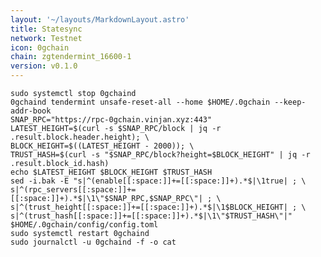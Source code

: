 ```yaml
---
layout: '~/layouts/MarkdownLayout.astro'
title: Statesync
network: Testnet
icon: 0gchain
chain: zgtendermint_16600-1
version: v0.1.0
---
```


```
sudo systemctl stop 0gchaind
0gchaind tendermint unsafe-reset-all --home $HOME/.0gchain --keep-addr-book
SNAP_RPC="https://rpc-0gchain.vinjan.xyz:443"
LATEST_HEIGHT=$(curl -s $SNAP_RPC/block | jq -r .result.block.header.height); \
BLOCK_HEIGHT=$((LATEST_HEIGHT - 2000)); \
TRUST_HASH=$(curl -s "$SNAP_RPC/block?height=$BLOCK_HEIGHT" | jq -r .result.block_id.hash)
echo $LATEST_HEIGHT $BLOCK_HEIGHT $TRUST_HASH
sed -i.bak -E "s|^(enable[[:space:]]+=[[:space:]]+).*$|\1true| ; \
s|^(rpc_servers[[:space:]]+=[[:space:]]+).*$|\1\"$SNAP_RPC,$SNAP_RPC\"| ; \
s|^(trust_height[[:space:]]+=[[:space:]]+).*$|\1$BLOCK_HEIGHT| ; \
s|^(trust_hash[[:space:]]+=[[:space:]]+).*$|\1\"$TRUST_HASH\"|" $HOME/.0gchain/config/config.toml
sudo systemctl restart 0gchaind
sudo journalctl -u 0gchaind -f -o cat
```
